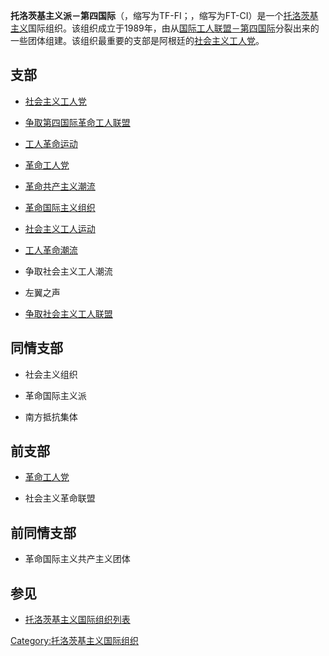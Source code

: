 '''托洛茨基主义派－第四国际'''（{{lang-en|Trotskyist Fraction – Fourth International}}，缩写为TF-FI；{{lang-es|Fracción Trotskista - Cuarta Internacional}}，缩写为FT-CI）是一个[[托洛茨基主义|托洛茨基主义]]国际组织。该组织成立于1989年，由从[[国际工人联盟－第四国际|国际工人联盟－第四国际]]分裂出来的一些团体组建。该组织最重要的支部是阿根廷的[[社会主义工人党_(阿根廷)|社会主义工人党]]。
{{托洛茨基主义}}

==支部==
*{{flag|阿根廷}} [[社会主义工人党_(阿根廷)|社会主义工人党]]
*{{flag|玻利维亚}} [[争取第四国际革命工人联盟|争取第四国际革命工人联盟]]
*{{flag|巴西}} [[工人革命运动|工人革命运动]]
*{{flag|智利}} [[反资本主义工人左翼|革命工人党]]
*{{flag|法国}} [[革命共产主义潮流|革命共产主义潮流]]
*{{flag|德国}} [[革命国际主义组织|革命国际主义组织]]
*{{flag|墨西哥}} [[社会主义工人运动|社会主义工人运动]]
*{{flag|西班牙}} [[工人革命潮流|工人革命潮流]]
*{{flag|乌拉圭}} 争取社会主义工人潮流
*{{flag|美国}} 左翼之声
*{{flag|委内瑞拉}} [[争取社会主义工人联盟|争取社会主义工人联盟]]

==同情支部==
*{{flag|哥斯达黎加}} 社会主义组织
*{{flag|意大利}} 革命国际主义派
*{{flag|秘鲁}} 南方抵抗集体

==前支部==
*{{flag|智利}} [[革命工人党_(智利)|革命工人党]]
*{{flag|哥斯达黎加}} 社会主义革命联盟

==前同情支部==
*{{flag|法国}} 革命国际主义共产主义团体

== 参见 ==
* [[托洛茨基主义国际组织列表|托洛茨基主义国际组织列表]]

{{国际政党组织}}

[[Category:托洛茨基主义国际组织|Category:托洛茨基主义国际组织]]